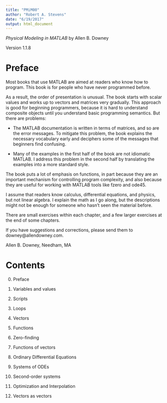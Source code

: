 ```yaml
---
title: "PMiM00"
author: "Robert A. Stevens"
date: "6/19/2017"
output: html_document
---
```


*Physical Modeling in MATLAB* by Allen B. Downey 

Version 1.1.8

# Preface

Most books that use MATLAB are aimed at readers who know how to program. This book is for people who have never programmed before.

As a result, the order of presentation is unusual. The book starts with scalar values and works up to vectors and matrices very gradually. This approach is good for beginning programmers, because it is hard to understand composite objects until you understand basic programming semantics. But there are problems:

- The MATLAB documentation is written in terms of matrices, and so are the error messages. To mitigate this problem, the book explains the necessary vocabulary early and deciphers some of the messages that beginners find confusing.

- Many of the examples in the first half of the book are not idiomatic MATLAB. I address this problem in the second half by translating the examples into a more standard style.

The book puts a lot of emphasis on functions, in part because they are an important mechanism for controlling program complexity, and also because they are useful for working with MATLAB tools like fzero and ode45.

I assume that readers know calculus, differential equations, and physics, but not linear algebra. I explain the math as I go along, but the descriptions might not be enough for someone who hasn’t seen the material before.

There are small exercises within each chapter, and a few larger exercises at the end of some chapters.

If you have suggestions and corrections, please send them to downey@allendowney.com.

Allen B. Downey, Needham, MA
 
# Contents

0. Preface

1. Variables and values

2. Scripts

3. Loops

4. Vectors

5. Functions

6. Zero-finding 

7. Functions of vectors 

8. Ordinary Differential Equations 

9. Systems of ODEs 

10. Second-order systems 

11. Optimization and Interpolation 

12. Vectors as vectors
